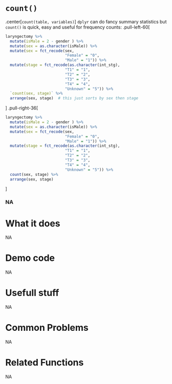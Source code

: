 # [`count()`]{.blue}
.center[[`count`]{.blue}`(table, variables)`]
`dplyr` can do fancy summary statistics but [`count()`]{.blue} is quick, easy and useful for frequency counts:
.pull-left-60[
```r
laryngectomy %>%
  mutate(isMale = 2 - gender ) %>%
  mutate(sex = as.character(isMale)) %>%
  mutate(sex = fct_recode(sex,
                          "Female" = "0",
                          "Male" = "1")) %>%
  mutate(stage = fct_recode(as.character(int_stg),
                          "T1" = "1",
                          "T2" = "2",
                          "T3" = "3",
                          "T4" = "4",
                          "Unknown" = "5")) %>%
  `count(sex, stage)` %>%
  arrange(sex, stage)  # this just sorts by sex then stage
```
]
.pull-right-36[
```r
laryngectomy %>%
  mutate(isMale = 2 - gender ) %>%
  mutate(sex = as.character(isMale)) %>%
  mutate(sex = fct_recode(sex,
                          "Female" = "0",
                          "Male" = "1")) %>%
  mutate(stage = fct_recode(as.character(int_stg),
                          "T1" = "1",
                          "T2" = "2",
                          "T3" = "3",
                          "T4" = "4",
                          "Unknown" = "5")) %>%
  count(sex, stage) %>%
  arrange(sex, stage)
```
]
 
 
### NA{.center} 
 
# What it does 
NA  
 
# Demo code 
NA  
 
# Usefull stuff 
NA  
 
# Common Problems 
NA  
 
# Related Functions 
NA  
